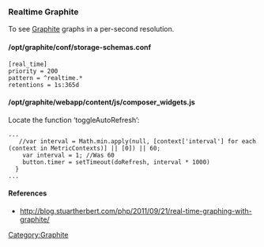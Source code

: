 === Realtime Graphite ===
To see [[Graphite]] graphs in a per-second resolution. 
====  /opt/graphite/conf/storage-schemas.conf ====
 [real_time]
 priority = 200
 pattern = ^realtime.*
 retentions = 1s:365d

==== /opt/graphite/webapp/content/js/composer_widgets.js ====
Locate the function ‘toggleAutoRefresh’:
<pre>
...
   //var interval = Math.min.apply(null, [context['interval'] for each (context in MetricContexts)] || [0]) || 60;
    var interval = 1; //Was 60
    button.timer = setTimeout(doRefresh, interval * 1000)
  }
...
</pre>

==== References ====
* http://blog.stuartherbert.com/php/2011/09/21/real-time-graphing-with-graphite/

[[Category:Graphite]]